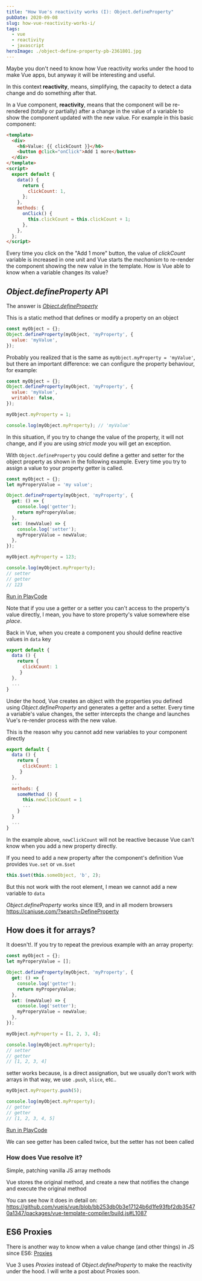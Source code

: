 ```yaml
---
title: "How Vue's reactivity works (I): Object.defineProperty"
pubDate: 2020-09-08
slug: how-vue-reactivity-works-i/
tags:
  - vue
  - reactivity
  - javascript
heroImage: ./object-define-property-pb-2361801.jpg
---
```


Maybe you don't need to know how Vue reactivity works under the hood to make Vue apps, but anyway it will be interesting and useful.

In this context **reactivity**, means, simplifying, the capacity to detect a data change and do something after that.

In a Vue component, **reactivity**, means that the component will be re-rendered (totally or partially) after a change in the value of a variable to show the component updated with the new value. For example in this basic component:

```html
<template>
  <div>
    <h6>Value: {{ clickCount }}</h6>
    <button @click="onClick">Add 1 more</button>
  </div>
</template>
<script>
  export default {
    data() {
      return {
        clickCount: 1,
      };
    },
    methods: {
      onClick() {
        this.clickCount = this.clickCount + 1;
      },
    },
  };
</script>
```

Every time you click on the "Add 1 more" button, the value of _clickCount_ variable is increased in one unit and Vue starts the _mechanism_ to re-render the component showing the new value in the template. How is Vue able to know when a variable changes its value?

## _Object.defineProperty_ API

The answer is [_Object.defineProperty_](https://developer.mozilla.org/en-US/docs/Web/JavaScript/Reference/Global_Objects/Object/defineProperty)

This is a static method that defines or modify a property on an object

```js
const myObject = {};
Object.defineProperty(myObject, 'myProperty', {
  value: 'myValue',
});
```

Probably you realized that is the same as `myObject.myProperty = 'myValue'`, but there an important difference: we can configure the property behaviour, for example:

```js
const myObject = {};
Object.defineProperty(myObject, 'myProperty', {
  value: 'myValue',
  writable: false,
});

myObject.myProperty = 1;

console.log(myObject.myProperty); // 'myValue'
```

In this situation, if you try to change the value of the property, it will not change, and if you are using _strict mode_ you will get an exception.

With `Object.defineProperty` you could define a getter and setter for the object property as shown in the following example. Every time you try to assign a value to your property getter is called.

```js
const myObject = {};
let myProperyValue = 'my value';

Object.defineProperty(myObject, 'myProperty', {
  get: () => {
    console.log('getter');
    return myProperyValue;
  },
  set: (newValue) => {
    console.log('setter');
    myProperyValue = newValue;
  },
});

myObject.myProperty = 123;

console.log(myObject.myProperty);
// setter
// getter
// 123
```

[Run in PlayCode](https://playcode.io/666482)

Note that if you use a getter or a setter you can't access to the property's value directly, I mean, you have to store property's value somewhere else _place_.

Back in Vue, when you create a component you should define reactive values in `data` key

```js
export default {
  data () {
    return {
      clickCount: 1
     }
  },
  ...
}
```

Under the hood, Vue creates an object with the properties you defined using _Object.defineProperty_ and generates a getter and a setter. Every time a variable's value changes, the setter intercepts the change and launches Vue's re-render process with the new value.

This is the reason why you cannot add new variables to your component directly

```js
export default {
  data () {
    return {
      clickCount: 1
     }
  },
  ...
  methods: {
    someMethod () {
      this.newClickCount = 1
      ...
    }
  }
  ...
}
```

In the example above, `newClickCount` will not be reactive because Vue can't know when you add a new property directly.

If you need to add a new property after the component's definition Vue provides `Vue.set` or `vm.$set`

```js
this.$set(this.someObject, 'b', 2);
```

But this not work with the root element, I mean we cannot add a new variable to `data`

_Object.defineProperty_ works since IE9, and in all modern browsers https://caniuse.com/?search=DefineProperty

## How does it for arrays?

It doesn't!. If you try to repeat the previous example with an array property:

```js
const myObject = {};
let myProperyValue = [];

Object.defineProperty(myObject, 'myProperty', {
  get: () => {
    console.log('getter');
    return myProperyValue;
  },
  set: (newValue) => {
    console.log('setter');
    myProperyValue = newValue;
  },
});

myObject.myProperty = [1, 2, 3, 4];

console.log(myObject.myProperty);
// setter
// getter
// [1, 2, 3, 4]
```

setter works because, is a direct assignation, but we usually don't work with arrays in that way, we use `.push`, `slice`, etc..

```js
myObject.myProperty.push(5);

console.log(myObject.myProperty);
// getter
// getter
// [1, 2, 3, 4, 5]
```

[Run in PlayCode](https://playcode.io/666496)

We can see getter has been called twice, but the setter has not been called

### How does Vue resolve it?

Simple, patching vanilla JS array methods

Vue stores the original method, and create a new that notifies the change and execute the original method

You can see how it does in detail on:
https://github.com/vuejs/vue/blob/bb253db0b3e17124b6d1fe93fbf2db35470a1347/packages/vue-template-compiler/build.js#L1087

## ES6 Proxies

There is another way to know when a value change (and other things) in JS since ES6: [Proxies](https://developer.mozilla.org/en-US/docs/Web/JavaScript/Reference/Global_Objects/Proxy)

Vue 3 uses _Proxies_ instead of _Object.defineProperty_ to make the reactivity under the hood. I will write a post about Proxies soon.
